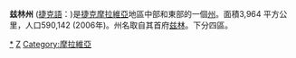 {{Geobox Region
<!-- *** Name section *** -->
| name                        = Zlín Region
| native_name                 = Zlínský kraj
| other_name                  = 
| other_name1                 = 
| category                    = 
<!-- *** Image *** -->
| image                       = Kromeriz, v Schl auf Markt.jpg
| image_size                  =    
| image_caption               = Town square in [[Kroměříž|Kroměříž]]
<!-- *** Symbols *** -->
| flag                        = Flag of Zlin Region.svg
| flag_size                   =    
| symbol                      = Zlin Region CoA CZ.svg
| symbol_size                 =    
<!-- *** Country etc. *** -->
| country                     = Czech Republic
| state                       = 
| region                      = 
| district                    = 
<!-- *** Parts *** -->
| capital                     = Zlín
| capital_location            = 
| capital_lat_d               = 
| capital_lat_m               = 
| capital_lat_s               = 
| capital_lat_NS              = 
| capital_long_d              = 
| capital_long_m              = 
| capital_long_s              = 
| capital_long_E              = 
| capital_elevation           =
| city                        =
| city1                       =
| part_type                   = Districts
| part_label                  = 
| part_count                  = 4
| part                        = Kroměříž District
| part1                       = Uherské Hradiště District
| part2                       = Vsetín District
| part3                       = Zlín District
<!-- *** Geography *** -->
| area                        = 3964
| highest                     = Čertův mlýn
| highest location            =
| highest_lat_d               =         
| highest_lat_m               = 
| highest_lat_s               = 
| highest_lat_NS              = 
| highest_long_d              =         
| highest_long_m              = 
| highest_long_s              = 
| highest_long_EW             =
| highest_elevation           = 1206
| lowest                      = 
| lowest_location             =
| lowest_lat_d                =         
| lowest_lat_m                = 
| lowest_lat_s                = 
| lowest_lat_NS               = 
| lowest_long_d               =         
| lowest_long_m               = 
| lowest_long_s               = 
| lowest_long_EW              =
| lowest_elevation            =
<!-- *** Population *** -->
| population_as_of            = 06/2005
| population                  = 590484
| population_density          = 149
<!-- *** Government *** -->
| established_type            =  
| established                 = 
| leader_type                 =  Hejtman
| leader                      =  Stanislav Mišák 
<!-- *** Various codes *** -->
| timezone                    = 
| utc_offset                  = 
| timezone_DST                = 
| utc_offset_DST              = 
| code_type                   = [[ISO_3166-2:CZ|ISO 3166-2]]
| code                        = CZ-ZL
| code1_type                  = Licence plate
| code1                       = Z
<!-- *** Free fields *** -->
| free_type                   =  
| free                        =
| free1_type                  =  
| free1                       = 
<!-- *** Map section *** -->
| map                         = Zlinsky kraj.svg
| map_size                    = 
| map_caption                 =
| map_locator                 =  
| map_locator_x               =
| map_locator_y               = 
<!-- *** Website *** -->
| website                     = [http://www.kr-zlinsky.cz/ http://www.kr-zlinsky.cz/]
<!-- *** Footnotes *** -->
| footnotes                   =              
}} 	
			
'''兹林州''' ([[捷克語|捷克語]]：'''{{lang|cs|Zlínský kraj}}''')是[[捷克|捷克]][[摩拉維亞|摩拉維亞]]地區中部和東部的一個[[捷克行政區劃|州]]。面積3,964 平方公里，人口590,142 (2006年)。州名取自其首府[[兹林|兹林]]。下分四區。

{{捷克行政區劃|nocat}}
[[Category:兹林州|*]]
[[Category:捷克州份|Z]]
[[Category:摩拉維亞|Category:摩拉維亞]]